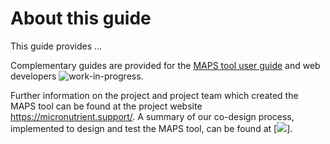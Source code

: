 # About this guide

This guide provides ...

Complementary guides are provided for the [MAPS tool user guide](https://help.micronutrient.support/ "MAPS tool user guide") and web developers ![work-in-progress](images/WiP_purplespanner.svg).

Further information on the project and project team which created the MAPS tool can be found at the project website <https://micronutrient.support/>. A summary of our co-design process, implemented to design and test the MAPS tool, can be found at \[![](images/WiP_purplespanner.svg)\].
